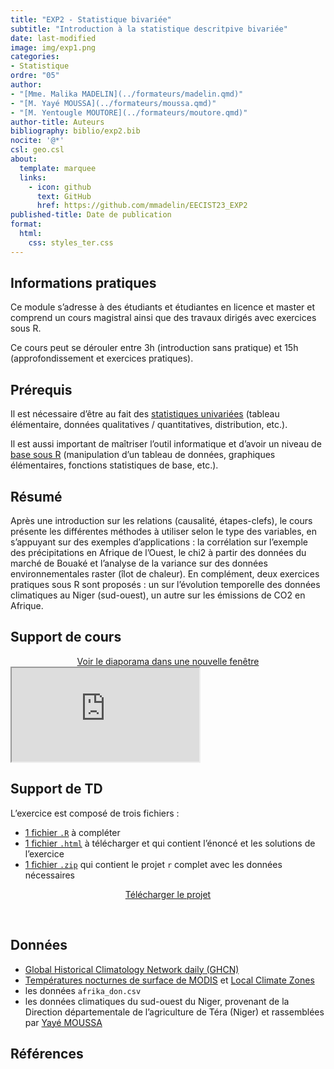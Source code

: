 ```yaml
---
title: "EXP2 - Statistique bivariée"
subtitle: "Introduction à la statistique descritpive bivariée"
date: last-modified
image: img/exp1.png
categories: 
- Statistique
ordre: "05" 
author: 
- "[Mme. Malika MADELIN](../formateurs/madelin.qmd)"
- "[M. Yayé MOUSSA](../formateurs/moussa.qmd)"
- "[M. Yentougle MOUTORE](../formateurs/moutore.qmd)"
author-title: Auteurs
bibliography: biblio/exp2.bib
nocite: '@*'
csl: geo.csl
about:
  template: marquee
  links:
    - icon: github
      text: GitHub
      href: https://github.com/mmadelin/EECIST23_EXP2
published-title: Date de publication 
format:
  html: 
    css: styles_ter.css
---
```


## <i class="bi bi-info-circle"></i> Informations pratiques

Ce module s'adresse à des étudiants et étudiantes en licence et master et comprend un cours magistral ainsi que des travaux dirigés avec exercices sous R.

Ce cours peut se dérouler entre 3h (introduction sans pratique) et 15h (approfondissement et exercices pratiques).

## <i class="bi bi-ui-checks-grid"></i> Prérequis

Il est nécessaire d'être au fait des [statistiques univariées](exp1_uni.qmd) (tableau élémentaire, données qualitatives / quantitatives, distribution, etc.).

Il est aussi important de maîtriser l'outil informatique et d'avoir un niveau de [base sous R](out1_r.qmd) (manipulation d'un tableau de données, graphiques élémentaires, fonctions statistiques de base, etc.).

## <i class="bi bi-bookmark"></i> Résumé

Après une introduction sur les relations (causalité, étapes-clefs), le cours présente les différentes méthodes à utiliser selon le type des variables, en s'appuyant sur des exemples d'applications : la corrélation sur l'exemple des précipitations en Afrique de l'Ouest, le chi2 à partir des données du marché de Bouaké et l'analyse de la variance sur des données environnementales raster (îlot de chaleur). En complément, deux exercices pratiques sous R sont proposés : un sur l'évolution temporelle des données climatiques au Niger (sud-ouest), un autre sur les émissions de CO2 en Afrique.

## <i class="bi bi-person-video3"></i> Support de cours

<center><a href="https://mmadelin.github.io/EECIST23_EXP2/EXP2_statsbivar.html#/title-slide" class="btn btn-info" role="button" aria-disabled="true" target="_blank" rel="noopener noreferrer"><i class="bi bi-eye"></i> Voir le diaporama dans une nouvelle fenêtre </a></center>

<object class="slide" data="support/introR_seance2_diapo.pdf" type="application/pdf">

<iframe class="slide" src="https://mmadelin.github.io/EECIST23_EXP2/EXP2_statsbivar.html#/title-slide">

</iframe>

</object>

## <i class="bi bi-person-video3"></i> Support de TD

L'exercice est composé de trois fichiers :

-   [1 fichier `.R`](https://github.com/mmadelin/EECIST23_EXP2/blob/main/EXP2_Exo_AfrCO2.R) à compléter
-   [1 fichier `.html`](https://github.com/mmadelin/EECIST23_EXP2/blob/main/EECIST23_EXP2_ExoQnQn.html) à télécharger et qui contient l'énoncé et les solutions de l'exercice
-   [1 fichier `.zip`](https://github.com/mmadelin/EECIST23_EXP2/raw/main/EXP2_Exos.zip) qui contient le projet `r` complet avec les données nécessaires

<center><a href="https://github.com/mmadelin/EECIST23_EXP2/raw/main/EXP2_Exos.zip" class="btn btn-warning" role="button" aria-disabled="true"><i class="bi bi-eye" target="_blank" rel="noopener noreferrer"></i>Télécharger le projet</a></center>

\

<!-- ...ou avec les données et le diaporama (dépot GitHub) -->

<!-- <center><a href="https://github.com/mmadelin/EECIST23_EXP2/archive/refs/heads/main.zip" class="btn btn-warning" role="button" aria-disabled="true"><i class="bi bi-eye" target="_blank" rel="noopener noreferrer"></i> Télécharger le dossier complet </a></center> -->

## <i class="bi bi-clipboard-data"></i> Données

-   [Global Historical Climatology Network daily (GHCN)](https://www.ncei.noaa.gov/products/land-based-station/global-historical-climatology-network-daily)
-   [Températures nocturnes de surface de MODIS](https://lpdaac.usgs.gov/products/mod11a1v061/) et [Local Climate Zones](https://zenodo.org/record/7324909)
-   les données `afrika_don.csv`
-   les données climatiques du sud-ouest du Niger, provenant de la Direction départementale de l'agriculture de Téra (Niger) et rassemblées par [Yayé MOUSSA](../formateurs/moussa.qmd)

## <i class="bi bi-file-earmark-text"></i> Références

::: {#refs}
:::
